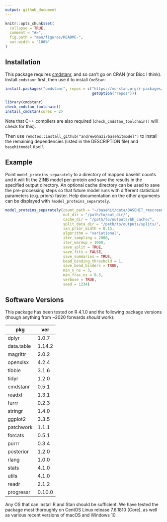 ```yaml
---
output: github_document
---
```


```r
knitr::opts_chunk$set(
  collapse = TRUE,
  comment = "#>",
  fig.path = "man/figures/README-",
  out.width = "100%"
)
```



## Installation

This package requires [cmdstanr](https://mc-stan.org/cmdstanr/articles/cmdstanr.html), and so can't go on CRAN (nor Bioc I think). Install `cmdstanr` first, then use it to install `CmdStan`:

```r
install.packages("cmdstanr", repos = c("https://mc-stan.org/r-packages/",
                                       getOption("repos")))

library(cmdstanr)
check_cmdstan_toolchain()
install_cmdstan(cores = 2)
```

Note that C++ compilers are also required (`check_cmdstan_toolchain()` will check for this). 

Then use `remotes::install_github("andrewGhazi/basehitmodel")` to install the remaining dependencies (listed in the DESCRIPTION file) and `basehitmodel` itself.

## Example

Point `model_proteins_separately` to a directory of mapped basehit counts and it will fit the ZINB model per-protein and save the results in the specified output directory. An optional cache directory can be used to save the pre-processing steps so that future model runs with different statistical parameters (e.g. priors) faster. Help documentation on the other arguments can be displayed with `?model_proteins_separately`. 

```r
model_proteins_separately(count_path = "~/basehit/data/BASEHIT_rescreen/",
                          out_dir = "/path/to/out_dir/",
                          cache_dir = "/path/to/outputs/bh_cache/",
                          split_data_dir = "/path/to/outputs/splits/",
                          ixn_prior_width = 0.15,
                          algorithm = "variational",
                          iter_sampling = 2000,
                          iter_warmup = 1000,
                          save_split = TRUE,
                          save_fits = FALSE,
                          save_summaries = TRUE,
                          bead_binding_threshold = 1,
                          save_bead_binders = TRUE,
                          min_n_nz = 3,
                          min_frac_nz = 0.5,
                          verbose = TRUE,
                          seed = 1234)
```

## Software Versions

This package has been tested on R 4.1.0 and the following package versions (though anything from ~2020 forwards *should* work): 

|pkg       |ver   |
|----------|------|
|dplyr     |1.0.7 |
|data.table|1.14.2|
|magrittr  |2.0.2 |
|openxlsx  |4.2.4 |
|tibble    |3.1.6 |
|tidyr     |1.2.0 |
|cmdstanr  |0.5.1 |
|readxl    |1.3.1 |
|furrr     |0.2.3 |
|stringr   |1.4.0 |
|ggplot2   |3.3.5 |
|patchwork |1.1.1 |
|forcats   |0.5.1 |
|purrr     |0.3.4 |
|posterior |1.2.0 |
|rlang     |1.0.0 |
|stats     |4.1.0 |
|utils     |4.1.0 |
|readr     |2.1.2 |
|progressr |0.10.0|

Any OS that can install R and Stan should be sufficient. We have tested the package most thoroughly on CentOS Linux release 7.6.1810 (Core), as well as various recent versions of macOS and Windows 10.

